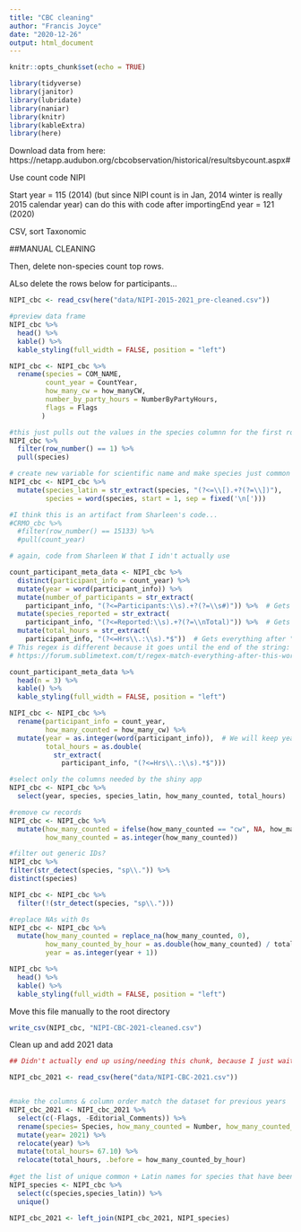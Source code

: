 ```yaml
---
title: "CBC cleaning"
author: "Francis Joyce"
date: "2020-12-26"
output: html_document
---
```


```r
knitr::opts_chunk$set(echo = TRUE)
```


```r
library(tidyverse)
library(janitor)
library(lubridate)
library(naniar)
library(knitr)
library(kableExtra)
library(here)
```

Download data from here: https://netapp.audubon.org/cbcobservation/historical/resultsbycount.aspx#

Use count code NIPI

Start year = 115 (2014) (but since NIPI count is in Jan, 2014 winter is really 2015 calendar year)
can do this with code after importingEnd year = 121 (2020)

CSV, sort Taxonomic


##MANUAL CLEANING

Then, delete non-species count top rows.

ALso delete the rows below for participants...

```r
NIPI_cbc <- read_csv(here("data/NIPI-2015-2021_pre-cleaned.csv"))

```


```r
#preview data frame
NIPI_cbc %>%
  head() %>%
  kable() %>%
  kable_styling(full_width = FALSE, position = "left")

```

```r
NIPI_cbc <- NIPI_cbc %>% 
  rename(species = COM_NAME, 
         count_year = CountYear, 
         how_many_cw = how_manyCW,
         number_by_party_hours = NumberByPartyHours,
         flags = Flags
        )

```



```r
#this just pulls out the values in the species columnn for the first row
NIPI_cbc %>% 
  filter(row_number() == 1) %>% 
  pull(species)

```

```r
# create new variable for scientific name and make species just common name
NIPI_cbc <- NIPI_cbc %>%
  mutate(species_latin = str_extract(species, "(?<=\\[).+?(?=\\])"),
         species = word(species, start = 1, sep = fixed('\n[')))

```


```r
#I think this is an artifact from Sharleen's code...
#CRMO_cbc %>% 
  #filter(row_number() == 15133) %>% 
  #pull(count_year)
```

```r
# again, code from Sharleen W that I idn't actually use

count_participant_meta_data <- NIPI_cbc %>%
  distinct(participant_info = count_year) %>%
  mutate(year = word(participant_info)) %>%
  mutate(number_of_participants = str_extract(
    participant_info, "(?<=Participants:\\s).+?(?=\\s#)")) %>%  # Gets everything between "Participants: " and " #"
  mutate(species_reported = str_extract(
    participant_info, "(?<=Reported:\\s).+?(?=\\nTotal)")) %>%  # Gets everything between "Reported: " and "Total"
  mutate(total_hours = str_extract(
    participant_info, "(?<=Hrs\\.:\\s).*$"))  # Gets everything after "Hrs.: "
# This regex is different because it goes until the end of the string:
# https://forum.sublimetext.com/t/regex-match-everything-after-this-word/20764

count_participant_meta_data %>%
  head(n = 3) %>%
  kable() %>%
  kable_styling(full_width = FALSE, position = "left")
```


```r
NIPI_cbc <- NIPI_cbc %>%
  rename(participant_info = count_year,
         how_many_counted = how_many_cw) %>%
  mutate(year = as.integer(word(participant_info)),  # We will keep year and total_hours
         total_hours = as.double(
           str_extract(
             participant_info, "(?<=Hrs\\.:\\s).*$")))
```

```r
#select only the columns needed by the shiny app
NIPI_cbc <- NIPI_cbc %>%
  select(year, species, species_latin, how_many_counted, total_hours)
```


```r
#remove cw records
NIPI_cbc <- NIPI_cbc %>%
  mutate(how_many_counted = ifelse(how_many_counted == "cw", NA, how_many_counted),
         how_many_counted = as.integer(how_many_counted))
```

```r
#filter out generic IDs?
NIPI_cbc %>%
filter(str_detect(species, "sp\\.")) %>%
distinct(species)
```


```r
NIPI_cbc <- NIPI_cbc %>%
  filter(!(str_detect(species, "sp\\.")))
```

```r
#replace NAs with 0s
NIPI_cbc <- NIPI_cbc %>%
  mutate(how_many_counted = replace_na(how_many_counted, 0),
         how_many_counted_by_hour = as.double(how_many_counted) / total_hours,
         year = as.integer(year + 1))
```

```r
NIPI_cbc %>%
  head() %>%
  kable() %>%
  kable_styling(full_width = FALSE, position = "left")
```

Move this file manually to the root directory

```r
write_csv(NIPI_cbc, "NIPI-CBC-2021-cleaned.csv")
```


Clean up and add 2021 data
```r
## Didn't actually end up using/needing this chunk, because I just waited until 2021 data was incorporated into the historical database instead of "current year"

NIPI_cbc_2021 <- read_csv(here("data/NIPI-CBC-2021.csv"))


#make the columns & column order match the dataset for previous years
NIPI_cbc_2021 <- NIPI_cbc_2021 %>% 
  select(c(-Flags, -Editorial_Comments)) %>%
  rename(species= Species, how_many_counted = Number, how_many_counted_by_hour = Number_Per_Party_Hrs) %>% 
  mutate(year= 2021) %>% 
  relocate(year) %>% 
  mutate(total_hours= 67.10) %>% 
  relocate(total_hours, .before = how_many_counted_by_hour)
  
#get the list of unique common + Latin names for species that have been recorded
NIPI_species <- NIPI_cbc %>% 
  select(c(species,species_latin)) %>% 
  unique()

NIPI_cbc_2021 <- left_join(NIPI_cbc_2021, NIPI_species)


```




